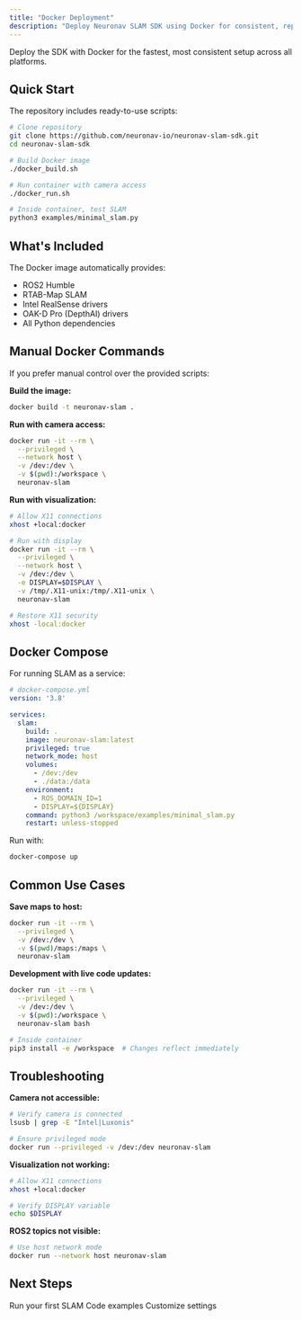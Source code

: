 ```yaml
---
title: "Docker Deployment"
description: "Deploy Neuronav SLAM SDK using Docker for consistent, reproducible environments"
---
```


Deploy the SDK with Docker for the fastest, most consistent setup across all platforms.

## Quick Start

The repository includes ready-to-use scripts:

```bash
# Clone repository
git clone https://github.com/neuronav-io/neuronav-slam-sdk.git
cd neuronav-slam-sdk

# Build Docker image
./docker_build.sh

# Run container with camera access
./docker_run.sh

# Inside container, test SLAM
python3 examples/minimal_slam.py
```

## What's Included

The Docker image automatically provides:
- ROS2 Humble
- RTAB-Map SLAM
- Intel RealSense drivers
- OAK-D Pro (DepthAI) drivers
- All Python dependencies

## Manual Docker Commands

If you prefer manual control over the provided scripts:

**Build the image:**
```bash
docker build -t neuronav-slam .
```

**Run with camera access:**
```bash
docker run -it --rm \
  --privileged \
  --network host \
  -v /dev:/dev \
  -v $(pwd):/workspace \
  neuronav-slam
```

**Run with visualization:**
```bash
# Allow X11 connections
xhost +local:docker

# Run with display
docker run -it --rm \
  --privileged \
  --network host \
  -v /dev:/dev \
  -e DISPLAY=$DISPLAY \
  -v /tmp/.X11-unix:/tmp/.X11-unix \
  neuronav-slam

# Restore X11 security
xhost -local:docker
```

## Docker Compose

For running SLAM as a service:

```yaml
# docker-compose.yml
version: '3.8'

services:
  slam:
    build: .
    image: neuronav-slam:latest
    privileged: true
    network_mode: host
    volumes:
      - /dev:/dev
      - ./data:/data
    environment:
      - ROS_DOMAIN_ID=1
      - DISPLAY=${DISPLAY}
    command: python3 /workspace/examples/minimal_slam.py
    restart: unless-stopped
```

Run with:
```bash
docker-compose up
```

## Common Use Cases

**Save maps to host:**
```bash
docker run -it --rm \
  --privileged \
  -v /dev:/dev \
  -v $(pwd)/maps:/maps \
  neuronav-slam
```

**Development with live code updates:**
```bash
docker run -it --rm \
  --privileged \
  -v /dev:/dev \
  -v $(pwd):/workspace \
  neuronav-slam bash

# Inside container
pip3 install -e /workspace  # Changes reflect immediately
```

## Troubleshooting

**Camera not accessible:**
```bash
# Verify camera is connected
lsusb | grep -E "Intel|Luxonis"

# Ensure privileged mode
docker run --privileged -v /dev:/dev neuronav-slam
```

**Visualization not working:**
```bash
# Allow X11 connections
xhost +local:docker

# Verify DISPLAY variable
echo $DISPLAY
```

**ROS2 topics not visible:**
```bash
# Use host network mode
docker run --network host neuronav-slam
```

## Next Steps

<CardGroup cols={3}>
  <Card title="Quick Start" icon="play" href="/getting-started/quickstart">
    Run your first SLAM
  </Card>

  <Card title="Examples" icon="code" href="/examples/basic-slam">
    Code examples
  </Card>

  <Card title="Configuration" icon="sliders" href="/configuration/overview">
    Customize settings
  </Card>
</CardGroup>